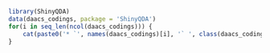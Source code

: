 ```r
library(ShinyQDA)
data(daacs_codings, package = 'ShinyQDA')
for(i in seq_len(ncol(daacs_codings))) {
	cat(paste0('* `', names(daacs_codings)[i], '` ', class(daacs_codings[,i]), '\n'))
}
```
